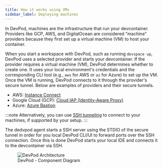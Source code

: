 ```yaml
---
title: How it works using VMs
sidebar_label: Deploying machines
---
```



In DevPod, machines are the infrastructure that run your devcontainer. Providers like GCP, AWS, and DigitalOcean are considered "machine" providers because they first set up a virtual machine (VM) to host your container.
 
When you start a workspace with DevPod, such as running `devspace up`, DevPod uses a selected provider and starts your devcontainer. 
If the provider requires a virtual machine (VM), DevPod determines whether to create one. It uses your local environment's credentials and the corresponding CLI tool (e.g., `aws` for AWS or `az` for Azure) to set up the VM. 
Once the VM is running, DevPod connects to it through the provider's secure tunnel. Below are examples of providers and their secure tunnels.

- AWS: [Instance Connect](https://docs.aws.amazon.com/AWSEC2/latest/UserGuide/ec2-instance-connect-set-up.html)
- Google Cloud (GCP): [Cloud IAP (Identity-Aware Proxy)](https://cloud.google.com/security/products/iap)
- Azure: [Azure Bastion](https://learn.microsoft.com/en-us/azure/bastion/bastion-overview)

:::note
Alternatively, you can use [SSH tunneling](https://www.ssh.com/academy/ssh/tunneling-example) to connect to your machines, if supported by your setup.
::: 

The dedvpod agent starts a SSH server using the STDIO of the secure tunnel in order for you local DevPod CLI/UI to forward ports over the SSH connection. Once this is done DevPod starts your local 
IDE and connects it to the devcontainer via SSH.

<figure>
  <img src="/docs/media/c4_machines.png" alt="DevPod Architecture" />
  <figcaption>DevPod - Component Diagram</figcaption>
</figure>

